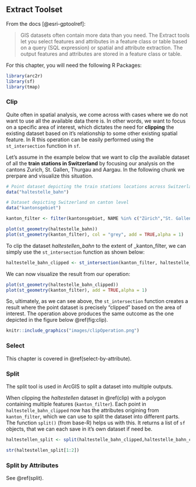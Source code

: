 
## Extract Toolset {#extract-toolset}


From the docs [@esri-gptoolref]:

> GIS datasets often contain more data than you need. The Extract tools let you select features and attributes in a feature class or table based on a query (SQL expression) or spatial and attribute extraction. The output features and attributes are stored in a feature class or table.

For this chapter, you will need the following R Packages:
```r
library(arc2r)
library(sf)
library(tmap)
```

### Clip {#clip}

Quite often in spatial analysis, we come across with cases where we do not want to use all the available data there is. In other words, we want to focus on a specific area of interest, which dictates the need for __clipping__ the existing dataset based on it's relationship to some other existing spatial feature. In R this operation can be easily performed using the `st_intersection` function in `sf`.
  
Let's assume in the example below that we want to clip the available dataset of all the __train stations in Switzerland__ by focusing our analysis on the cantons Zurich, St. Gallen, Thurgau and Aargau. In the following chunk we prerpare and visualize this situation.


```r

# Point dataset depicting the train stations locations across Switzerland
data("haltestelle_bahn")

# Dataset depicting Switzerland on canton level
data("kantonsgebiet")

kanton_filter <- filter(kantonsgebiet, NAME %in% c("Zürich","St. Gallen","Thurgau","Aargau"))

plot(st_geometry(haltestelle_bahn))
plot(st_geometry(kanton_filter), col = "grey", add = TRUE,alpha = 1)

```

To clip the dataset _haltestellen_bahn_ to the extent of _kanton_filter, we can simply use the `st_intersection` function as shown below:


```r
haltestelle_bahn_clipped <- st_intersection(kanton_filter, haltestelle_bahn)
```

We can now visualize the result from our operation:

```r
plot(st_geometry(haltestelle_bahn_clipped))
plot(st_geometry(kanton_filter), add = TRUE,alpha = 1)
```

So, ultimately, as we can see above, the `st_intersection` function creates a result where the point dataset is precisely "clipped" based on the area of interest. 
The operation above produces the same outcome as the one depicted in the figure below \@ref(fig:clip).

```r
knitr::include_graphics("images/clipOperation.png")
```



### Select {#select}

This chapter is covered in \@ref(select-by-attribute).



### Split {#split}

The split tool is used in ArcGIS to split a dataset into multiple outputs. 

When clipping the _haltestellen_ dataset in \@ref(clip) with a polygon containing multiple features (`kanton_filter`). Each point in `haltestelle_bahn_clipped` now has the attributes origining from `kanton_filter`, which we can use to split the dataset into different parts. The function `split()` (from base-R) helps us with this. It returns a list of `sf` objects, that we can each save in it's own dataset if need be.

<!--
TODO: 
- Somewhere, we might need to explain how to deal with lists and refer to apply or purrr
- what happens when we use intersection with two polygons objects. do the polygons get "cut up into pieces"?
--> 




```r
haltestellen_split <- split(haltestelle_bahn_clipped,haltestelle_bahn_clipped$name)

str(haltestellen_split[1:2])
```


### Split by Attributes {#split-by-attributes}

See \@ref(split).

